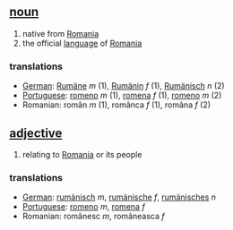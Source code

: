 == [[noun]] ==
# native from [[Romania]]
# the official [[language]] of [[Romania]]

=== translations ===
*[[German]]: [[Rumäne]] ''m'' (1), [[Rumänin]] ''f'' (1), [[Rumänisch]] ''n'' (2)
*[[Portuguese]]: [[romeno]] ''m'' (1), [[romena]] ''f'' (1), [[romeno]] ''m'' (2)
*Romanian: rom&acirc;n ''m'' (1), rom&acirc;nca ''f'' (1), rom&acirc;na ''f'' (2)

== [[adjective]] ==
# relating to [[Romania]] or its people

=== translations ===
*[[German]]: [[rumänisch]] ''m'', [[rumänische]] ''f'', [[rumänisches]] ''n''
*[[Portuguese]]: [[romeno]] ''m'', [[romena]] ''f''
*Romanian: rom&acirc;nesc ''m'', rom&acirc;neasca ''f''